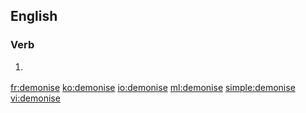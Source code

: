 ==English==

===Verb===
{{en-verb|demonis|es}}

# {{context|British spelling}} {{alternative spelling of|demonize}}

[[fr:demonise]]
[[ko:demonise]]
[[io:demonise]]
[[ml:demonise]]
[[simple:demonise]]
[[vi:demonise]]